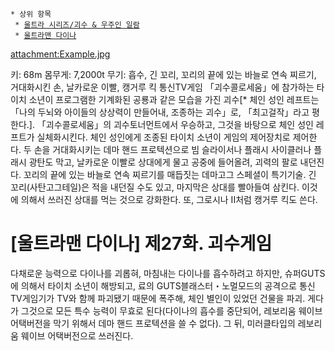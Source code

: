  * 상위 항목
  * [[울트라 시리즈/괴수 & 우주인 일람]]
  * [[울트라맨 다이나]]

attachment:Example.jpg

키: 68m 몸무게: 7,2000t
무기: 흡수, 긴 꼬리, 꼬리의 끝에 있는 바늘로 연속 찌르기, 거대화시킨 손,  날카로운 이빨, 캥거루 킥
통신TV게임 「괴수콜로세움」에 참가하는 타이치 소년이 프로그램한 기계화된 공룡과 같은 모습을 가진 괴수[* 체인 성인 레프트는「나의 두뇌와 아이들의 상상력이 만들어내, 조종하는 괴수」로, 「최고걸작」라고 평한다.]. 「괴수콜로세움」의 괴수토너먼트에서 우승하고, 그것을 바탕으로 체인 성인 레프트가 실체화시킨다. 체인 성인에게 조종된 타이치 소년이 게임의 제어장치로 제어한다. 두 손을 거대화시키는 데마 핸드 프로텍션으로 빔 슬라이서나 플래시 사이클러나 플래시 광탄도 막고, 날카로운 이빨로 상대에게 물고 공중에 들어올려, 괴력의 팔로 내던진다. 꼬리의 끝에 있는 바늘로 연속 찌르기를 매듭짓는 데마고그 스페셜이 특기기술. 긴 꼬리(사탄고그테일)은 적을 내던질 수도 있고, 마지막은 상대를 빨아들여 삼킨다. 이것에 의해서 쓰러진 상대를 먹는 것으로 강화한다. 또, 그로시나 II처럼 캥거루 킥도 쓴다. 

= [울트라맨 다이나] 제27화. 괴수게임 =
다채로운 능력으로 다이나를 괴롭혀, 마침내는 다이나를 흡수하려고 하지만, 슈퍼GUTS에 의해서 타이치 소년이 해방되고, 료의 GUTS블래스터・노멀모드의 공격으로 통신TV게임기가 TV와 함께 파괴됐기 때문에 폭주해, 체인 별인이 있었던 건물을 파괴. 게다가 그것으로 모든 특수 능력이 무효로 된다(다이나의 흡수를 중단되어, 레보리움 웨이브 어택버전을 막기 위해서
데마 핸드 프로텍션을 쓸 수 없다). 그 뒤, 미러클타입의 레보리움 웨이브 어택버전으로 쓰러진다. 
